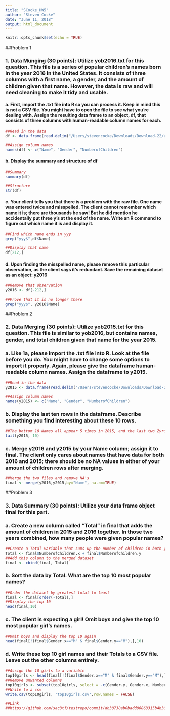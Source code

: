 ```yaml
---
title: "SCocke_HW5"
author: "Steven Cocke"
date: "June 11, 2018"
output: html_document
---
```


```r
knitr::opts_chunk$set(echo = TRUE)
```

##Problem 1


### 1.	Data Munging (30 points): Utilize yob2016.txt for this question. This file is a series of popular children’s names born in the year 2016 in the United States.  It consists of three columns with a first name, a gender, and the amount of children given that name.  However, the data is raw and will need cleaning to make it tidy and usable.


#### a.	First, import the .txt file into R so you can process it.  Keep in mind this is not a CSV file.  You might have to open the file to see what you’re dealing with.  Assign the resulting data frame to an object, df, that consists of three columns with human-readable column names for each.

```r
##Read in the data
df <- data.frame(read.delim("/Users/stevencocke/Downloads/Download-22/yob2016 (1).txt", sep=";", header = FALSE))

##Assign column names
names(df) <- c("Name", "Gender", "NumberofChildren")
```

#### b.	Display the summary and structure of df
```r
##Summary
summary(df)

##Structure
str(df)
```

#### c.	Your client tells you that there is a problem with the raw file.  One name was entered twice and misspelled.  The client cannot remember which name it is; there are thousands he saw! But he did mention he accidentally put three y’s at the end of the name.  Write an R command to figure out which name it is and display it.
```r
##Find which name ends in yyy
grep("yyy$",df$Name)

##Display that name
df[212,]
```

#### d.	Upon finding the misspelled name, please remove this particular observation, as the client says it’s redundant.  Save the remaining dataset as an object: y2016 
```r
##Remove that observation
y2016 <- df[-212,]

##Prove that it is no longer there
grep("yyy$", y2016$Name)
```


##Problem 2

### 2.	Data Merging (30 points): Utilize yob2015.txt for this question.  This file is similar to yob2016, but contains names, gender, and total children given that name for the year 2015.

### a.	Like 1a, please import the .txt file into R.  Look at the file before you do.  You might have to change some options to import it properly.  Again, please give the dataframe human-readable column names.  Assign the dataframe to y2015.  
```r
##Read in the data
y2015 <- data.frame(read.delim("/Users/stevencocke/Downloads/Download-22/yob2015 (1).txt", sep=",", header = FALSE))

##Assign column names
names(y2015) <- c("Name", "Gender", "NumberofChildren")
```

### b.	Display the last ten rows in the dataframe.  Describe something you find interesting about these 10 rows.
```r
##The bottom 10 Names all appear 5 times in 2015, and the last two Zyrus and Zyus could be a mispelling
tail(y2015, 10)
```

### c.	Merge y2016 and y2015 by your Name column; assign it to final.  The client only cares about names that have data for both 2016 and 2015; there should be no NA values in either of your amount of children rows after merging.
```r
##Merge the two files and remove NA's
final <- merge(y2016,y2015,by="Name", na.rm=TRUE)
```


##Problem 3

### 3.	Data Summary (30 points): Utilize your data frame object final for this part.

### a.	Create a new column called “Total” in final that adds the amount of children in 2015 and 2016 together.  In those two years combined, how many people were given popular names?
```r
##Create a Total variable that sums up the number of children in both years
Total <- final$NumberofChildren.x + final$NumberofChildren.y
##Add this column to the merged dataset
final <- cbind(final, Total)
```
### b.	Sort the data by Total.  What are the top 10 most popular names?
```r
##Order the dataset by greatest total to least
final <- final[order(-Total),]
##Display the top 10
head(final,10)
```
### c.	The client is expecting a girl!  Omit boys and give the top 10 most popular girl’s names.
```r
##Omit boys and display the top 10 again
head(final[!(final$Gender.x=="M" & final$Gender.y=="M"),],10)
```
### d.	Write these top 10 girl names and their Totals to a CSV file.  Leave out the other columns entirely.
```r
##Assign the 10 girls to a variable
top10girls <- head(final[!(final$Gender.x=="M" & final$Gender.y=="M"),],10)
##Remove unwanted columns
top10girls <- subset(top10girls, select = -c(Gender.y, Gender.x, NumberofChildren.x, NumberofChildren.y))
##Write to a csv
write.csv(top10girls, 'top10girls.csv',row.names = FALSE)

##Link
##https://github.com/sac3tf/testrepo/commit/db38738ab0badd06863315b4b306e8220e8f4d4c
```



